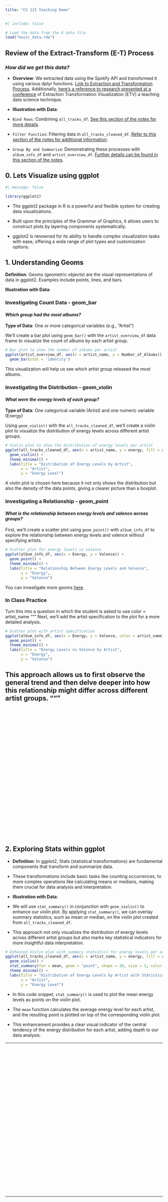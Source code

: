 ```yaml
---
title: "CS 123 Teaching Demo"
---
```


```r
#| include: false

```

```r
# Load the data from the R data file
load("music_data.rda")
```


::: {.callout-note collapse="true"}
## Review of the Extract-Transform (E-T) Process


### *How did we get this data?*

-   **Overview**: We extracted data using the Spotify API and transformed it using various dplyr functions. [Link to Extraction and Transformation Process](extract_transform.html). Additionally, [here's a reference to research presented at a conference](https://www.causeweb.org/usproc/eusr/2022/virtual-posters/9) of Extraction Transformation Visualization (ETV) a teaching data science technique.

-   **Illustration with Data**:

-   `Bind Rows`: Combining `all_tracks_df`. [See this section of the notes for more details]().

-   `Filter Function`: Filtering data in `all_tracks_cleaned_df`. [Refer to this section of the notes for additional information]().

-   `Group By and Summarize`: Demonstrating these processes with `album_info_df` and `artist_overview_df`. [Further details can be found in this section of the notes]().
:::


::: {.callout-note collapse="true"}
## 0. Lets Visualize using ggplot

```r
#| message: false

library(ggplot2)
```

-   The ggplot2 package in R is a powerful and flexible system for creating data visualizations.

-   Built upon the principles of the Grammar of Graphics, it allows users to construct plots by layering components systematically.

-   ggplot2 is renowned for its ability to handle complex visualization tasks with ease, offering a wide range of plot types and customization options.


:::

## 1. **Understanding Geoms**

**Definition**: Geoms (geometric objects) are the visual representations of data in ggplot2. Examples include points, lines, and bars.

**Illustration with Data**:

### Investigating Count Data - geom_bar

#### *Which group had the most albums?*

**Type of Data**: One or more categorical variables (e.g., "Artist")

We'll create a bar plot using `geom_bar()` with the `artist_overview_df` data frame to visualize the count of albums by each artist group.

```r

# Bar plot to show the number of albums per artist
ggplot(artist_overview_df, aes(x = artist_name, y = Number_of_Albums)) +
  geom_bar(stat = 'identity') 
```

This visualization will help us see which artist group released the most albums.


### Investigating the Distribution - geom_violin

#### *What were the energy levels of each group?*

**Type of Data**: One categorical variable (Artist) and one numeric variable (Energy)

Using `geom_violin()` with the `all_tracks_cleaned_df`, we'll create a violin plot to visualize the distribution of energy levels across different artist groups.

```r
# Violin plot to show the distribution of energy levels per artist
ggplot(all_tracks_cleaned_df, aes(x = artist_name, y = energy, fill = artist_name)) +
  geom_violin() +
  theme_minimal() +
  labs(title = "Distribution of Energy Levels by Artist",
       x = "Artist",
       y = "Energy Level")
```

A violin plot is chosen here because it not only shows the distribution but also the density of the data points, giving a clearer picture than a boxplot.


### Investigating a Relationship - geom_point

#### *What is the relationship between energy levels and valence across groups?*

First, we'll create a scatter plot using `geom_point()` with `album_info_df` to explore the relationship between energy levels and valence without specifying artists.

```r
# Scatter plot for energy levels vs valence
ggplot(album_info_df, aes(x = Energy, y = Valence)) +
  geom_point() +
  theme_minimal() +
  labs(title = "Relationship Between Energy Levels and Valence",
       x = "Energy",
       y = "Valence")
```

You can investigate more geoms [here](https://ggplot2.tidyverse.org/reference/).

### In Class Practice

Turn this into a question in which the student is asked to use color = artist_name """ Next, we'll add the artist specification to the plot for a more detailed analysis.

```r
# Scatter plot with artist specification
ggplot(album_info_df, aes(x = Energy, y = Valence, color = artist_name)) +
  geom_point() +
  theme_minimal() +
  labs(title = "Energy Levels vs Valence by Artist",
       x = "Energy",
       y = "Valence")
```

This approach allows us to first observe the general trend and then delve deeper into how this relationship might differ across different artist groups. """
------------------------------------------------------------------------
<br>
<br>
<br>
<br>
<br>
<br>
<br>
<br>
<br>
<br>
<br>
<br>
<br>
<br>
<br>
<br>
<br>
<br>
<br>
<br>
<br>
<br>
<br>
<br>

## 2. Exploring Stats within ggplot

-   **Definition**: In ggplot2, Stats (statistical transformations) are fundamental components that transform and summarize data.

-   These transformations include basic tasks like counting occurrences, to more complex operations like calculating means or medians, making them crucial for data analysis and interpretation.

-   **Illustration with Data**:

-   We will use `stat_summary()` in conjunction with `geom_violin()` to enhance our violin plot. By applying `stat_summary()`, we can overlay summary statistics, such as mean or median, on the violin plot created from `all_tracks_cleaned_df`.

-   This approach not only visualizes the distribution of energy levels across different artist groups but also marks key statistical indicators for more insightful data interpretation.

```r
# Enhanced Violin plot with summary statistics for energy levels per artist
ggplot(all_tracks_cleaned_df, aes(x = artist_name, y = energy, fill = artist_name)) +
  geom_violin() +
  stat_summary(fun = mean, geom = "point", shape = 20, size = 3, color = "black") +
  theme_minimal() +
  labs(title = "Distribution of Energy Levels by Artist with Statistical Summary",
       x = "Artist",
       y = "Energy Level")
```

-   In this code snippet, `stat_summary()` is used to plot the mean energy levels as points on the violin plot.

-   The `mean` function calculates the average energy level for each artist, and the resulting point is plotted on top of the corresponding violin plot.

-   This enhancement provides a clear visual indicator of the central tendency of the energy distribution for each artist, adding depth to our data analysis.

------------------------------------------------------------------------
<br>
<br>
<br>
<br>
<br>
<br>
<br>
<br>
<br>
<br>
<br>
<br>
<br>
<br>
<br>
<br>
<br>
<br>
<br>
<br>
<br>
<br>
<br>
<br>

### In Class Practice

This one should Include Add the Frequency on top of each bar geom bar

## 3. Guide: Legends and Annotations

-   **Definition**: In ggplot2, guides are critical elements that enhance the interpretability of a plot. They include legends, axes labels, titles, and other annotations, serving as navigational tools that provide context and improve readability.

-   Guides help in making the plots self-explanatory by clearly indicating what each visual element represents.

-   **Illustration with Data**:

-   To demonstrate the importance of guides, we will enhance a scatter plot created from `album_info_df`.

-   We'll focus on customizing the legend and adding meaningful axes labels and a descriptive title.

-   This will help viewers quickly understand the relationship between energy levels and valence in the dataset.






```r
# Enhanced scatter plot with customized guides
ggplot(album_info_df, aes(x = Energy, y = Valence, color = artist_name)) +
geom_point() +
scale_color_manual(values = c("blue", "red", "green")) +
labs(title = "Relationship Between Energy Levels and Valence by Artist",
subtitle = "Visualizing data from 'album_info_df'",
x = "Energy",
y = "Valence",
color = "Artist Group") +
theme(legend.position = "bottom")
```

In this code snippet:

-   `aes(color = artist_name)` is used to differentiate data points by artist, adding a color legend to the plot.

-   `scale_color_manual()` allows us to manually specify the colors used in the plot, enhancing visual appeal and clarity.

-   The `labs()` function is used to add a title, subtitle, and custom labels for axes and the legend, providing context to the plot.

-   `theme(legend.position = "bottom")` adjusts the legend's position for better layout and readability.

-   This enhanced section provides an in-depth understanding of the role of guides in ggplot2 and illustrates their application with a practical example.

-   By customizing legends and annotations, we can significantly improve the effectiveness of our data visualizations, making them more informative and accessible to the audience.
------------------------------------------------------------------------
<br>
<br>
<br>
<br>
<br>
<br>
<br>
<br>
<br>
<br>
<br>
<br>
<br>
<br>
<br>
<br>
<br>
<br>
<br>
<br>
<br>
<br>
<br>
<br>
### In Class Practice

## Conclusion

Today's exploration of the ggplot2 package in R has taken us through the intricacies of Geoms, Stats, and Guides. We've utilized `all_tracks_cleaned_df`, `album_info_df`, and `artist_overview_df` to demonstrate the creation of compelling visualizations, from basic bar charts to insightful violin and scatter plots.


-   **Geoms** showed the diverse ways data can be visually represented.

-   **Stats** added a layer of depth by integrating statistical summaries.

-   **Guides** enhanced our plots with clear legends and annotations, making them informative and accessible.

This session aimed to not only broaden your understanding of ggplot2 but also to inspire its application in your data storytelling endeavors. Thank you for your engagement, and I encourage you to continue exploring the vast potential of data visualization.
------------------------------------------------------------------------
<br>
<br>
<br>
<br>
<br>
<br>
<br>
<br>
<br>
<br>
<br>
<br>
<br>
<br>
<br>
<br>
<br>
<br>
<br>
<br>
<br>
<br>
<br>
<br>
### Question 1: Geoms

**Prompt:** Using the `mtcars` dataset, create a ggplot2 scatter plot (`geom_point`) to visualize the relationship between `mpg` (miles per gallon) and `hp` (horsepower). Assign your plot to the variable `p1`.

```r

```

**Solution:**

```r
p1 <- ggplot(mtcars, aes(x = mpg, y = hp)) +
  geom_point()
```

```r
# grade_this_code()(
#   pass_if(~ identical(.result, p1),
#           "Excellent work! Your scatter plot correctly visualizes the relationship between mpg and hp."),
#   fail_if(~ !inherits(.result, "ggplot"),
#           "Make sure you are using ggplot2 for plotting."),
#   fail("Your plot does not match the expected output. Check your aes() mappings.")
# )
```

------------------------------------------------------------------------

### Question 2: stat_summary

**Prompt:** Create a ggplot2 visualization using the `mtcars` dataset that displays the average `mpg` for each cylinder group (`cyl`). Use `geom_bar()` and `stat_summary()` to achieve this. Store your plot in the variable `p2`.

```r

```

**Solution:**

```r
p2 <- ggplot(mtcars, aes(x = factor(cyl))) +
  geom_bar(stat = "summary", fun = mean)
```

**gradethis Code:**

```r
# grade_this_code()(
#   pass_if(~ identical(.result, p2),
#           "Well done! Your plot correctly shows the average mpg for each cylinder group."),
#   fail_if(~ !("summary" %in% sapply(.result$layers, function(x) x$stat)),
#           "Remember to use stat='summary' in geom_bar."),
#   fail("Your plot doesn't seem to be correct. Ensure you're using the mean function for stat_summary.")
# )
```

### Question 3: Labels

```r

```

**Prompt:** Using the `mtcars` dataset, create a ggplot2 scatter plot of `mpg` vs `wt` (weight). Add labels for the x-axis ("Miles per Gallon"), y-axis ("Weight (1000 lbs)"), and the plot title ("MPG vs Weight"). Save this plot as `p3`.

**Solution:**

```r
p3 <- ggplot(mtcars, aes(x = mpg, y = wt)) +
  geom_point() +
  labs(title = "MPG vs Weight", x = "Miles per Gallon", y = "Weight (1000 lbs)")
```

**gradethis Code:**

```r
# grade_this_code()(
#   pass_if(~ identical(.result, p3),
#           "Great job! Your labels are correctly added to the scatter plot."),
#   fail_if(~ any(c("Miles per Gallon", "Weight (1000 lbs)", "MPG vs Weight") %in% c(.result$labels$title, .result$labels$x, .result$labels$y)),
#           "Check if you've added all the required labels correctly."),
#   fail("There seems to be an issue with your plot. Review the labels and try again.")
# )
```
